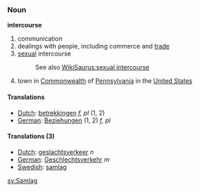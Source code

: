 ===Noun===
'''intercourse'''

#communication
#dealings with people, including commerce and [[trade]]
#[[sexual]] intercourse
#:See also [[WikiSaurus:sexual intercourse]]
#town in [[Commonwealth]] of [[Pennsylvania]] in the [[United States]]

====Translations====
*[[Dutch]]: [[betrekkingen]] ''f, pl'' (1, 2)
*[[German]]: [[Beziehungen]] (1, 2) ''f, pl''

====Translations (3)====
*[[Dutch]]: [[geslachtsverkeer]] ''n''
*[[German]]: [[Geschlechtsverkehr]] ''m''
*[[Swedish]]: [[samlag]]

[[sv:Samlag]]
